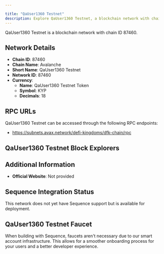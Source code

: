 ```yaml
---

title: "QaUser1360 Testnet"
description: Explore QaUser1360 Testnet, a blockchain network with chain ID 87460. Learn about its native currency, QaUser1360 Testnet Token, and how to interact with the network.
---
```




QaUser1360 Testnet is a blockchain network with chain ID 87460.

## Network Details

- **Chain ID**: 87460
- **Chain Name**: Avalanche
- **Short Name**: QaUser1360 Testnet
- **Network ID**: 87460
- **Currency**: 
  - **Name**: QaUser1360 Testnet Token
  - **Symbol**: KYP
  - **Decimals**: 18

## RPC URLs

QaUser1360 Testnet can be accessed through the following RPC endpoints:

- https://subnets.avax.network/defi-kingdoms/dfk-chain/rpc

## QaUser1360 Testnet Block Explorers



## Additional Information

- **Official Website**: Not provided

## Sequence Integration Status

This network does not yet have Sequence support but is available for deployment.

## QaUser1360 Testnet Faucet

When building with Sequence, faucets aren't necessary due to our smart account infrastructure. This allows for a smoother onboarding process for your users and a better developer experience.
